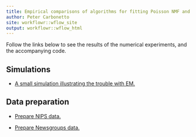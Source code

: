 ```yaml
---
title: Empirical comparisons of algorithms for fitting Poisson NMF and topic models
author: Peter Carbonetto
site: workflowr::wflow_site
output: workflowr::wflow_html
---
```


Follow the links below to see the results of the numerical
experiments, and the accompanying code.

## Simulations

+ [A small simulation illustrating the trouble with EM.](smallsim.html)

## Data preparation

+ [Prepare NIPS data.](prepare_nips_data.html)

+ [Prepare Newsgroups data.](prepare_20_newsgroups.html)

